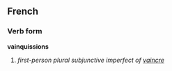 ==French==
===Verb form===
'''vainquissions'''

# ''first-person plural subjunctive imperfect of [[vaincre]]''